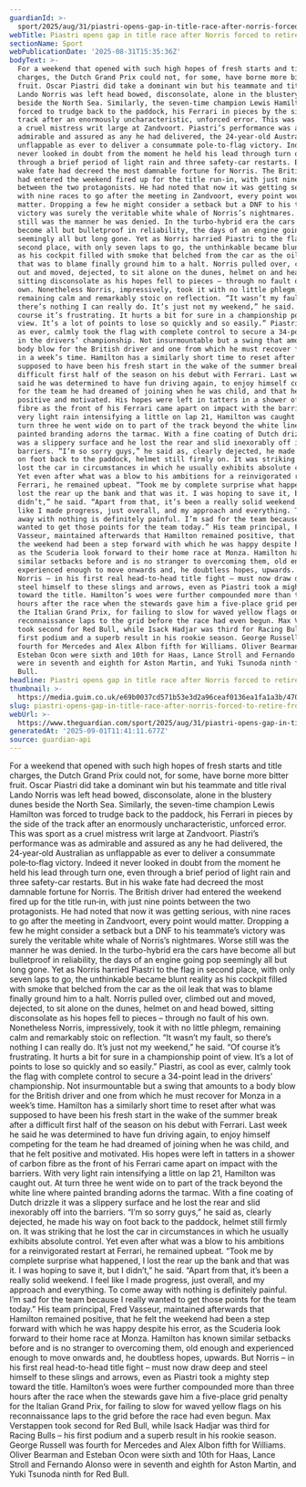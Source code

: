 ```yaml
---
guardianId: >-
  sport/2025/aug/31/piastri-opens-gap-in-title-race-after-norris-forced-to-retire-from-f1-dutch-gp
webTitle: Piastri opens gap in title race after Norris forced to retire from F1 Dutch GP
sectionName: Sport
webPublicationDate: '2025-08-31T15:35:36Z'
bodyText: >-
  For a weekend that opened with such high hopes of fresh starts and title
  charges, the Dutch Grand Prix could not, for some, have borne more bitter
  fruit. Oscar Piastri did take a dominant win but his teammate and title rival
  Lando Norris was left head bowed, disconsolate, alone in the blustery dunes
  beside the North Sea. Similarly, the seven-time champion Lewis Hamilton was
  forced to trudge back to the paddock, his Ferrari in pieces by the side of the
  track after an enormously uncharacteristic, unforced error. This was sport as
  a cruel mistress writ large at Zandvoort. Piastri’s performance was as
  admirable and assured as any he had delivered, the 24‑year‑old Australian as
  unflappable as ever to deliver a consummate pole‑to‑flag victory. Indeed it
  never looked in doubt from the moment he held his lead through turn one, even
  through a brief period of light rain and three safety-car restarts. But in his
  wake fate had decreed the most damnable fortune for Norris. The British driver
  had entered the weekend fired up for the title run‑in, with just nine points
  between the two protagonists. He had noted that now it was getting serious,
  with nine races to go after the meeting in Zandvoort, every point would
  matter. Dropping a few he might consider a setback but a DNF to his teammate’s
  victory was surely the veritable white whale of Norris’s nightmares. Worse
  still was the manner he was denied. In the turbo-hybrid era the cars have
  become all but bulletproof in reliability, the days of an engine going pop
  seemingly all but long gone. Yet as Norris harried Piastri to the flag in
  second place, with only seven laps to go, the unthinkable became blunt reality
  as his cockpit filled with smoke that belched from the car as the oil leak
  that was to blame finally ground him to a halt. Norris pulled over, climbed
  out and moved, dejected, to sit alone on the dunes, helmet on and head bowed,
  sitting disconsolate as his hopes fell to pieces – through no fault of his
  own. Nonetheless Norris, impressively, took it with no little phlegm,
  remaining calm and remarkably stoic on reflection. “It wasn’t my fault, so
  there’s nothing I can really do. It’s just not my weekend,” he said. “Of
  course it’s frustrating. It hurts a bit for sure in a championship point of
  view. It’s a lot of points to lose so quickly and so easily.” Piastri, as cool
  as ever, calmly took the flag with complete control to secure a 34-point lead
  in the drivers’ championship. Not insurmountable but a swing that amounts to a
  body blow for the British driver and one from which he must recover for Monza
  in a week’s time. Hamilton has a similarly short time to reset after what was
  supposed to have been his fresh start in the wake of the summer break after a
  difficult first half of the season on his debut with Ferrari. Last week he
  said he was determined to have fun driving again, to enjoy himself competing
  for the team he had dreamed of joining when he was child, and that he felt
  positive and motivated. His hopes were left in tatters in a shower of carbon
  fibre as the front of his Ferrari came apart on impact with the barriers. With
  very light rain intensifying a little on lap 21, Hamilton was caught out. At
  turn three he went wide on to part of the track beyond the white line where
  painted branding adorns the tarmac. With a fine coating of Dutch drizzle it
  was a slippery surface and he lost the rear and slid inexorably off into the
  barriers. “I’m so sorry guys,” he said as, clearly dejected, he made his way
  on foot back to the paddock, helmet still firmly on. It was striking that he
  lost the car in circumstances in which he usually exhibits absolute control.
  Yet even after what was a blow to his ambitions for a reinvigorated restart at
  Ferrari, he remained upbeat. “Took me by complete surprise what happened, I
  lost the rear up the bank and that was it. I was hoping to save it, but I
  didn’t,” he said. “Apart from that, it’s been a really solid weekend. I feel
  like I made progress, just overall, and my approach and everything. To come
  away with nothing is definitely painful. I’m sad for the team because I really
  wanted to get those points for the team today.” His team principal, Fred
  Vasseur, maintained afterwards that Hamilton remained positive, that he felt
  the weekend had been a step forward with which he was happy despite his error,
  as the Scuderia look forward to their home race at Monza. Hamilton has known
  similar setbacks before and is no stranger to overcoming them, old enough and
  experienced enough to move onwards and, he doubtless hopes, upwards. But
  Norris – in his first real head-to-head title fight – must now draw deep and
  steel himself to these slings and arrows, even as Piastri took a mighty step
  toward the title. Hamilton’s woes were further compounded more than three
  hours after the race when the stewards gave him a five-place grid penalty for
  the Italian Grand Prix, for failing to slow for waved yellow flags on his
  reconnaissance laps to the grid before the race had even begun. Max Verstappen
  took second for Red Bull, while Isack Hadjar was third for Racing Bulls – his
  first podium and a superb result in his rookie season. George Russell was
  fourth for Mercedes and Alex Albon fifth for Williams. Oliver Bearman and
  Esteban Ocon were sixth and 10th for Haas, Lance Stroll and Fernando Alonso
  were in seventh and eighth for Aston Martin, and Yuki Tsunoda ninth for Red
  Bull.
headline: Piastri opens gap in title race after Norris forced to retire from F1 Dutch GP
thumbnail: >-
  https://media.guim.co.uk/e69b0037cd571b53e3d2a96ceaf0136ea1fa1a3b/470_0_4566_3652/500.jpg
slug: piastri-opens-gap-in-title-race-after-norris-forced-to-retire-from-f1-dutch-gp
webUrl: >-
  https://www.theguardian.com/sport/2025/aug/31/piastri-opens-gap-in-title-race-after-norris-forced-to-retire-from-f1-dutch-gp
generatedAt: '2025-09-01T11:41:11.677Z'
source: guardian-api
---
```

For a weekend that opened with such high hopes of fresh starts and title charges, the Dutch Grand Prix could not, for some, have borne more bitter fruit. Oscar Piastri did take a dominant win but his teammate and title rival Lando Norris was left head bowed, disconsolate, alone in the blustery dunes beside the North Sea. Similarly, the seven-time champion Lewis Hamilton was forced to trudge back to the paddock, his Ferrari in pieces by the side of the track after an enormously uncharacteristic, unforced error. This was sport as a cruel mistress writ large at Zandvoort. Piastri’s performance was as admirable and assured as any he had delivered, the 24‑year‑old Australian as unflappable as ever to deliver a consummate pole‑to‑flag victory. Indeed it never looked in doubt from the moment he held his lead through turn one, even through a brief period of light rain and three safety-car restarts. But in his wake fate had decreed the most damnable fortune for Norris. The British driver had entered the weekend fired up for the title run‑in, with just nine points between the two protagonists. He had noted that now it was getting serious, with nine races to go after the meeting in Zandvoort, every point would matter. Dropping a few he might consider a setback but a DNF to his teammate’s victory was surely the veritable white whale of Norris’s nightmares. Worse still was the manner he was denied. In the turbo-hybrid era the cars have become all but bulletproof in reliability, the days of an engine going pop seemingly all but long gone. Yet as Norris harried Piastri to the flag in second place, with only seven laps to go, the unthinkable became blunt reality as his cockpit filled with smoke that belched from the car as the oil leak that was to blame finally ground him to a halt. Norris pulled over, climbed out and moved, dejected, to sit alone on the dunes, helmet on and head bowed, sitting disconsolate as his hopes fell to pieces – through no fault of his own. Nonetheless Norris, impressively, took it with no little phlegm, remaining calm and remarkably stoic on reflection. “It wasn’t my fault, so there’s nothing I can really do. It’s just not my weekend,” he said. “Of course it’s frustrating. It hurts a bit for sure in a championship point of view. It’s a lot of points to lose so quickly and so easily.” Piastri, as cool as ever, calmly took the flag with complete control to secure a 34-point lead in the drivers’ championship. Not insurmountable but a swing that amounts to a body blow for the British driver and one from which he must recover for Monza in a week’s time. Hamilton has a similarly short time to reset after what was supposed to have been his fresh start in the wake of the summer break after a difficult first half of the season on his debut with Ferrari. Last week he said he was determined to have fun driving again, to enjoy himself competing for the team he had dreamed of joining when he was child, and that he felt positive and motivated. His hopes were left in tatters in a shower of carbon fibre as the front of his Ferrari came apart on impact with the barriers. With very light rain intensifying a little on lap 21, Hamilton was caught out. At turn three he went wide on to part of the track beyond the white line where painted branding adorns the tarmac. With a fine coating of Dutch drizzle it was a slippery surface and he lost the rear and slid inexorably off into the barriers. “I’m so sorry guys,” he said as, clearly dejected, he made his way on foot back to the paddock, helmet still firmly on. It was striking that he lost the car in circumstances in which he usually exhibits absolute control. Yet even after what was a blow to his ambitions for a reinvigorated restart at Ferrari, he remained upbeat. “Took me by complete surprise what happened, I lost the rear up the bank and that was it. I was hoping to save it, but I didn’t,” he said. “Apart from that, it’s been a really solid weekend. I feel like I made progress, just overall, and my approach and everything. To come away with nothing is definitely painful. I’m sad for the team because I really wanted to get those points for the team today.” His team principal, Fred Vasseur, maintained afterwards that Hamilton remained positive, that he felt the weekend had been a step forward with which he was happy despite his error, as the Scuderia look forward to their home race at Monza. Hamilton has known similar setbacks before and is no stranger to overcoming them, old enough and experienced enough to move onwards and, he doubtless hopes, upwards. But Norris – in his first real head-to-head title fight – must now draw deep and steel himself to these slings and arrows, even as Piastri took a mighty step toward the title. Hamilton’s woes were further compounded more than three hours after the race when the stewards gave him a five-place grid penalty for the Italian Grand Prix, for failing to slow for waved yellow flags on his reconnaissance laps to the grid before the race had even begun. Max Verstappen took second for Red Bull, while Isack Hadjar was third for Racing Bulls – his first podium and a superb result in his rookie season. George Russell was fourth for Mercedes and Alex Albon fifth for Williams. Oliver Bearman and Esteban Ocon were sixth and 10th for Haas, Lance Stroll and Fernando Alonso were in seventh and eighth for Aston Martin, and Yuki Tsunoda ninth for Red Bull.
